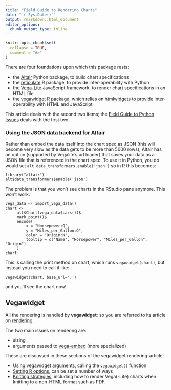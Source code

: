 ```yaml
---
title: "Field Guide to Rendering Charts"
date: "`r Sys.Date()`"
output: rmarkdown::html_document
editor_options:
  chunk_output_type: inline
---
```


```r
knitr::opts_chunk$set(
  collapse = TRUE,
  comment = "#>"
)
```

There are four foundations upon which this package rests: 

- the [Altair](https://altair-viz.github.io/) Python package, to build chart specifications
- the [reticulate](https://rstudio.github.io/reticulate/index.html) R package, to provide inter-operability with Python
- the [Vega-Lite](https://vega.github.io/vega-lite/) JavaScript framework, to render chart specifications in an HTML file
- the [vegawidget](https://vegawidget.github.io) R package, which relies on [htmlwidgets](https://www.htmlwidgets.org/) to provide inter-operability with HTML and JavaScript

This article deals with the second two items; the [Field Guide to Python Issues](field-guide-python.html) deals with the first two.

### Using the JSON data backend for Altair

Rather than embed the data itself into the chart spec as JSON (this will become very slow as the data gets to be more than 5000 rows), Altair has an option (supported by Vegalite's url loader) that saves your data as a JSON file that is referenced in the chart spec.
To use it in Python, you do would set `alt.data_transformers.enable('json')` so in R this becomes:

```
library("altair")
alt$data_transformers$enable('json')
```

The problem is that you won't see charts in the RStudio pane anymore. This won't work:

```
vega_data <- import_vega_data()
chart <- 
     alt$Chart(vega_data$cars())$
     mark_point()$
     encode(
         x = "Horsepower:Q",
         y = "Miles_per_Gallon:Q",
         color = "Origin:N",
         tooltip = c("Name", "Horsepower", "Miles_per_Gallon", "Origin")
     )
chart
```

This is calling the print method on chart, which runs `vegawidget(chart)`, but instead you need to call it like:

```
vegawidget(chart, base_url='.')
```

and you'll see the chart now!

## Vegawidget

All the rendering is handled by **vegawidget**; so you are referred to its article on [rendering](https://vegawidget.github.io/vegawidget/articles/articles/render-vegawidget.html).

The two main issues on rendering are:

- sizing
- arguments passed to [vega-embed](https://github.com/vega/vega-embed) (more specialized)

These are discussed in these sections of the vegawidget rendering-article:

- [Using vegawidget arguments](https://vegawidget.github.io/vegawidget/articles/articles/render-vegawidget.html#using-vegawidget-arguments), calling the `vegawidget()` function
- [Setting R options](https://vegawidget.github.io/vegawidget/articles/articles/render-vegawidget.html#setting-r-options), can be set a number of ways
- [Knitting strategies](https://vegawidget.github.io/vegawidget/articles/articles/render-vegawidget.html#knitting-strategies), including how to render Vega(-Lite) charts when knitting to a non-HTML format such as PDF.

